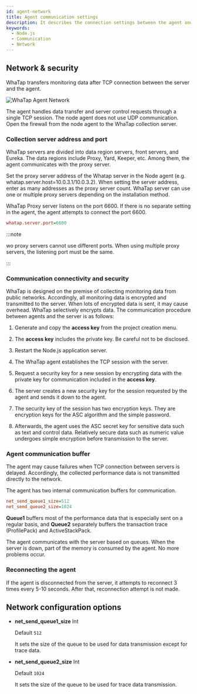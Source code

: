 ```yaml
---
id: agent-network
title: Agent communication settings
description: It describes the connection settings between the agent and the server.
keywords:
  - Node.js
  - Communication
  - Network
---
```


## Network & security

WhaTap transfers monitoring data after TCP connection between the server and the agent.

![WhaTap Agent Network](https://img.whatap.io/media/agent_node/agent_net.png)

The agent handles data transfer and server control requests through a single TCP session. The node agent does not use UDP communication. Open the firewall from the node agent to the WhaTap collection server.

### Collection server address and port

WhaTap servers are divided into data region servers, front servers, and Eureka. The data regions include Proxy, Yard, Keeper, etc. Among them, the agent communicates with the proxy server.

Set the proxy server address of the Whatap server in the Node agent (e.g. whatap.server.host=10.0.3.1/10.0.3.2). When setting the server address, enter as many addresses as the proxy server count. WhaTap server can use one or multiple proxy servers depending on the installation method.

WhaTap Proxy server listens on the port 6600. If there is no separate setting in the agent, the agent attempts to connect the port 6600.

```ini title='whatap.conf'
whatap.server.port=6600
```

:::note

wo proxy servers cannot use different ports. When using multiple proxy servers, the listening port must be the same.

:::

### Communication connectivity and security

WhaTap is designed on the premise of collecting monitoring data from public networks. Accordingly, all monitoring data is encrypted and transmitted to the server. When lots of encrypted data is sent, it may cause overhead. WhaTap selectively encrypts data. The communication procedure between agents and the server is as follows:

1. Generate and copy the **access key** from the project creation menu.

2. The **access key** includes the private key. Be careful not to be disclosed.

3. Restart the Node.js application server.

4. The WhaTap agent establishes the TCP session with the server.

5. Request a security key for a new session by encrypting data with the private key for communication included in the **access key**.

6. The server creates a new security key for the session requested by the agent and sends it down to the agent.

7. The security key of the session has two encryption keys. They are encryption keys for the ASC algorithm and the simple password.

8. Afterwards, the agent uses the ASC secret key for sensitive data such as text and control data. Relatively secure data such as numeric value undergoes simple encryption before transmission to the server.

### Agent communication buffer

The agent may cause failures when TCP connection between servers is delayed. Accordingly, the collected performance data is not transmitted directly to the network.

The agent has two internal communication buffers for communication.

```ini
net_send_queue1_size=512
net_send_queue2_size=1024
```

**Queue1** buffers most of the performance data that is especially sent on a regular basis, and **Queue2** separately buffers the transaction trace (ProfilePack) and ActiveStackPack.

The agent communicates with the server based on queues. When the server is down, part of the memory is consumed by the agent. No more problems occur.

### Reconnecting the agent

If the agent is disconnected from the server, it attempts to reconnect 3 times every 5-10 seconds. After that, reconnection attempt is not made.

## Network configuration options


<Commonnetwork />

- **net_send_queue1_size** <span class='type'>Int</span>

  Default `512`

  It sets the size of the queue to be used for data transmission except for trace data.

- **net_send_queue2_size** <span class='type'>Int</span>

  Default `1024`

  It sets the size of the queue to be used for trace data transmission.
